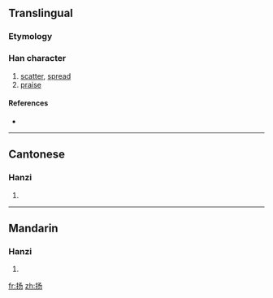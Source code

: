 {{also|揚}}
==Translingual==

===Etymology===
{{Han simp|揚|f=昜|t=丿丿𠄎}}

===Han character===
{{Han char|rn=64|rad=手|as=03|sn=6|four=|canj=手弓尸竹 (QNSH)}}

# [[scatter]], [[spread]]
# [[praise]]

====References====
* {{Han ref|kx=0418.141|hdz=31832.060|uh=626C|ud=25196}}

----

==Cantonese==

===Hanzi===
{{yue-hanzi|jyut=|y=yeung4|tra=揚}}

# {{defn|Cantonese}}

----

==Mandarin==

===Hanzi===
{{cmn-hanzi|tra=揚|pin=[[róu]] ([[rou2]]), [[yáng]] ([[yang2]])|wg=jou<sup>2</sup>, yang<sup>2</sup>}}

# {{defn|Mandarin}}

[[fr:扬]]
[[zh:扬]]